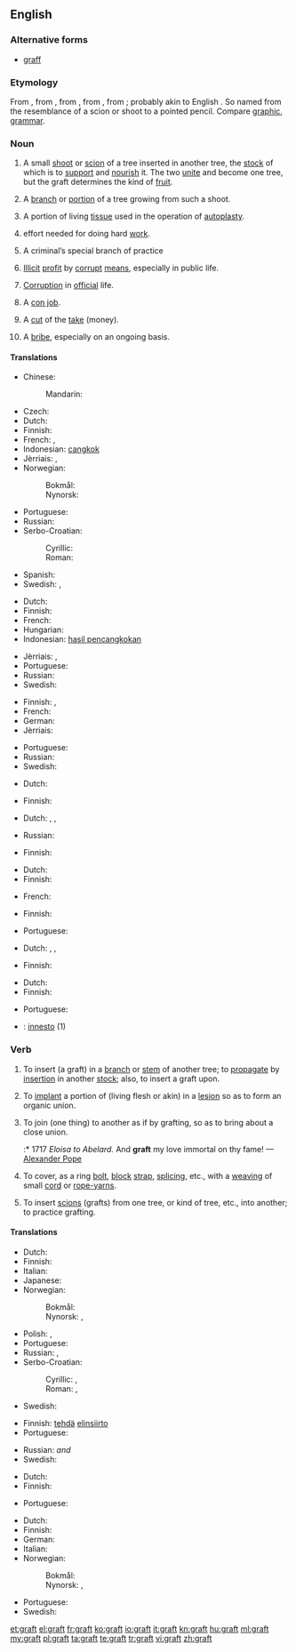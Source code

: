 ==English==
{{wikipedia}}

===Alternative forms===
* [[graff]]

===Etymology===
From {{etyl|enm}} {{term|graffe|lang=enm}}, from {{etyl|fro}} {{term|greffe||stylus|lang=fro}}, from {{etyl|la}} {{term|graphium||stylus|lang=la}}, from {{etyl|grc}} {{term|γραφείον|lang=grc}}, from {{term|γράφειν||to writelang=grc}}; probably akin to English {{term|carve}}. So named from the resemblance of a scion or shoot to a pointed pencil. Compare [[graphic]], [[grammar]].

===Noun===
{{en-noun|s|-}}

# {{countable}} A small [[shoot]] or [[scion]] of a tree inserted in another tree, the [[stock]] of which is to [[support]] and [[nourish]] it. The two [[unite]] and become one tree, but the graft determines the kind of [[fruit]].
# {{countable}} A [[branch]] or [[portion]] of a tree growing from such a shoot.
# {{surgery|countable}} A portion of living [[tissue]] used in the operation of [[autoplasty]].
# {{uncountable|colloquial}} effort needed for doing hard [[work]].
# {{uncountable|slang}} A criminal’s special branch of practice
# {{uncountable}} [[illicit|Illicit]] [[profit]] by [[corrupt]] [[means]], especially in public life.
# {{uncountable}} [[corruption|Corruption]] in [[official]] life.
# {{countable}} A [[con job]].
# {{countable|slang}} A [[cut]] of the [[take]] (money).
# {{uncountable|US|politics}} A [[bribe]], especially on an ongoing basis.

{{rfex}}

====Translations====
{{trans-top|small shoot or scion}}
* Chinese:
*: Mandarin: {{t|zh|接枝|tr=jiēzhī|sc=Hani}}
* Czech: {{t-|cs|roub|m}}
* Dutch: {{t-|nl|ent|m|f}}
* Finnish: {{t-|fi|varte}}
* French: {{t+|fr|greffon|m}}, {{t+|fr|greffe|f}}
* Indonesian: [[cangkok]]
* Jèrriais: {{tø|roa-jer|ente|f}}, {{tø|roa-jer|greffe|f}}
* Norwegian:
*: Bokmål: {{t+|nb|pode|m}}
*: Nynorsk: {{t-|nn|pode|m}}
{{trans-mid}}
* Portuguese: {{t+|pt|enxerto|m}}
* Russian: {{t+|ru|привой|m|tr=privój}}
* Serbo-Croatian:
*: Cyrillic: {{t-|sh|калем|m}}
*: Roman: {{t-|sh|kalem|m}}
* Spanish: {{t-|es|injerto|m}}
* Swedish: {{t-|sv|ymp}}, {{t+|sv|stickling}}
{{trans-bottom}}

{{trans-top|branch or portion of a tree growing from such a shoot}}
* Dutch: {{t-|nl|ent|m|f}}
* Finnish: {{t-|fi|varte}}
* French: {{t+|fr|greffon|m}}
* Hungarian: {{t+|hu|oltvány}}
* Indonesian: [[hasil pencangkokan]]
{{trans-mid}}
* Jèrriais: {{tø|roa-jer|ente|f}}, {{tø|roa-jer|greffe|f}}
* Portuguese: {{t+|pt|enxerto|m}}
* Russian: {{t+|ru|привой|m|tr=privój}}
* Swedish: {{t-|sv|ymp}}
{{trans-bottom}}

{{trans-top|portion of living tissue used in the operation of autoplasty}}
* Finnish: {{t-|fi|siirre}}, {{t-|fi|siirrännäinen}}
* French: {{t+|fr|greffon|m}}
* German: {{t-|de|Transplantat|n}}
* Jèrriais: {{tø|roa-jer|greffe|f}}
{{trans-mid}}
* Portuguese: {{t+|pt|enxerto|m}}
* Russian: {{t+|ru|трансплантат|m|tr=transplantát}}
* Swedish: {{t-|sv|transplantat}}
{{trans-bottom}}

{{trans-top|hard work}}
* Dutch: {{t-|nl|labeur|n}}
{{trans-mid}}
* Finnish: {{t-|fi|raataminen}}
{{trans-bottom}}

{{trans-top|criminal’s special branch of practice}}
* Dutch: {{t-|nl|métier|n}}, {{t+|nl|branche|f}}, {{t-|nl|specialiteit|f}}
{{trans-mid}}
* Russian: {{t+|ru|мошенничество|n}}
{{trans-bottom}}

{{trans-top|illicit profit by corrupt means, especially in public life}}
* Finnish: {{t-|fi|voiteluraha}}
{{trans-mid}}
{{trans-bottom}}

{{trans-top|corruption in official life}}
* Dutch: {{t+|nl|corruptie|f}}
* Finnish: {{t-|fi|mädännäisyys}}
{{trans-mid}}
* French: {{t+|fr|corruption|f}}
{{trans-bottom}}

{{trans-top|con job}}
* Finnish: {{t-|fi|huijaus}}
{{trans-mid}}
* Portuguese: {{t+|pt|golpe|m}}
{{trans-bottom}}

{{trans-top|slang: cut of the take}}
<!-- Only slang expressions -->
* Dutch: {{t+|nl|aandeel|n}}, {{t+|nl|deel|n}}, {{t+|nl|portie|f}}
{{trans-mid}}
* Finnish: {{t-|fi|siivu}}
{{trans-bottom}}

{{trans-top|bribe}}
* Dutch: {{t-|nl|smeergeld|n}}
* Finnish: {{t-|fi|voiteluraha}}
{{trans-mid}}
* Portuguese: {{t+|pt|suborno|m}}
{{trans-bottom}}

{{checktrans-top}}
* {{ttbc|it}}: [[innesto]] {{m}} (1)
{{trans-bottom}}

===Verb===
{{en-verb}}

# {{transitive}} To insert (a graft) in a [[branch]] or [[stem]] of another tree; to [[propagate]] by [[insertion]] in another [[stock]]; also, to insert a graft upon.
# {{transitive|surgery}} To [[implant]] a portion of (living flesh or akin) in a [[lesion]] so as to form an organic union.
# {{transitive}} To join (one thing) to another as if by grafting, so as to bring about a close union.
#:* 1717 ''Eloisa to Abelard.  ''  And '''graft''' my love immortal on thy fame! — [[w:Alexander Pope|Alexander Pope]]
# {{transitive|nautical}} To cover, as a ring [[bolt]], [[block]] [[strap]], [[splicing]], etc., with a [[weaving]] of small [[cord]] or [[rope-yarns]].
# {{intransitive}} To insert [[scion|scions]] (grafts) from one tree, or kind of tree, etc., into another; to practice grafting.

====Translations====
{{trans-top|insert (a graft) in a branch or stem of another tree}}
* Dutch: {{t+|nl|enten}}
* Finnish: {{t-|fi|varttaa}}
* Italian: {{t-|it|innestare}}
* Japanese: {{t+|ja|接ぐ|tr=tsugu|sc=Jpan}}
* Norwegian:
*: Bokmål: {{t+|no|pode}}
*: Nynorsk: {{t-|nn|pode|xs=Norwegian Nynorsk}}, {{t-|nn|pote|xs=Norwegian Nynorsk}}
{{trans-mid}}
* Polish: {{t-|pl|zaszczepiać}}, {{t-|pl|szczepić}}
* Portuguese: {{t-|pt|enxertar}}
* Russian: {{t+|ru|прививать|tr=privivát'}} {{impf}}, {{t+|ru|привить|tr=privít'}} {{pf.}}
* Serbo-Croatian:
*: Cyrillic: {{t-|sh|калемити}}, {{t-|sh|накалемити}}
*: Roman: {{t-|sh|kalemiti}}, {{t-|sh|nakalemiti}}
* Swedish: {{t+|sv|ympa}}
{{trans-bottom}}

{{trans-top|implant a portion of (living flesh or akin) in a lesion so as to form an organic union}}
* Finnish: [[tehdä]] [[elinsiirto]]
* Portuguese: {{t-|pt|enxertar}}
{{trans-mid}}
* Russian: {{t+|ru|имплантировать|tr=implantírovat'}} {{impf}} ''and'' {{pf.}}
* Swedish: {{t-|sv|transplantera}}
{{trans-bottom}}

{{trans-top|join (one thing) to another as if by grafting}}
* Dutch: {{t+|nl|enten}}
* Finnish: {{t+|fi|liittää}}
{{trans-mid}}
* Portuguese: {{t-|pt|enxertar}}
{{trans-bottom}}

{{trans-top|cover, as a ring bolt, block strap, splicing, etc.}}
{{trans-mid}}
{{trans-bottom}}

{{trans-top|insert scions from one tree, or kind of tree, etc.}}
* Dutch: {{t+|nl|enten}}
* Finnish: {{t-|fi|varttaa}}
* German: {{t+|de|pfropfen}}
* Italian: {{t-|it|innestare}}
* Norwegian:
*: Bokmål: {{t+|no|pode}}
*: Nynorsk: {{t-|nn|pode|xs=Norwegian Nynorsk}}, {{t-|nn|pote|xs=Norwegian Nynorsk}}
{{trans-mid}}
* Portuguese: {{t-|pt|enxertar}}
* Swedish: {{t+|sv|ympa}}
{{trans-bottom}}

[[et:graft]]
[[el:graft]]
[[fr:graft]]
[[ko:graft]]
[[io:graft]]
[[it:graft]]
[[kn:graft]]
[[hu:graft]]
[[ml:graft]]
[[my:graft]]
[[pl:graft]]
[[ta:graft]]
[[te:graft]]
[[tr:graft]]
[[vi:graft]]
[[zh:graft]]